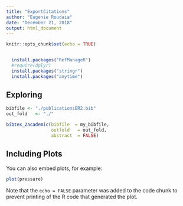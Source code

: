 ```yaml
---
title: "ExportCitations"
author: "Eugenie Roudaia"
date: "December 21, 2018"
output: html_document
---
```


```r
knitr::opts_chunk$set(echo = TRUE)


  install.packages("RefManageR")
  #require(dplyr)
  install.packages("stringr")
  install.packages("anytime")

```

## Exploring
```r

bibfile <- "./publicationsER2.bib"
out_fold   <- "./"

bibtex_2academic(bibfile  = my_bibfile, 
                 outfold   = out_fold, 
                 abstract  = FALSE)
```

## Including Plots

You can also embed plots, for example:

```r
plot(pressure)
```

Note that the `echo = FALSE` parameter was added to the code chunk to prevent printing of the R code that generated the plot.
